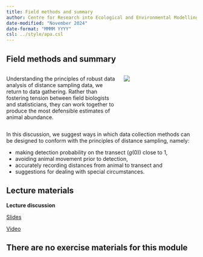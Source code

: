 ```yaml
---
title: Field methods and summary
author: Centre for Research into Ecological and Environmental Modelling <br> **University of St Andrews**
date-modified: "November 2024"
date-format: "MMMM YYYY"
csl: ../style/apa.csl
---
```


## Field methods and summary


::: columns

::: {.column width="60%"}
Understanding the principles of robust data analysis of distance sampling data, we return to data gathering. Rather than fostering tension between field biologists and statisticians, they can work together to produce the most defensible estimates of animal abundance.

:::

::: {.column width="40%"}
![](fieldwork-unsplash.jpg)

:::

:::

In this discussion, we suggest ways in which data collection methods can be designed to conform with the principles of distance sampling, namely:

- making detection probability on the transect $(g(0))$ close to 1,
- avoiding animal movement prior to detection, 
- accurately recording distances from animal to transect and
- suggestions for dealing with special circumstances.

## Lecture materials
::: slide-deck
**Lecture discussion**

::: slides
[Slides](Mod12-2023-field.pdf)
:::

::: video
[Video](https://youtu.be/2P8aYO0GsUA)
:::
:::

## There are no exercise materials for this module

<!--
Photo by <a href="https://unsplash.com/@hollymandarich?utm_content=creditCopyText&utm_medium=referral&utm_source=unsplash">Holly Mandarich</a> on <a href="https://unsplash.com/photos/person-carrying-yellow-and-black-backpack-walking-between-green-plants-UVyOfX3v0Ls?utm_content=creditCopyText&utm_medium=referral&utm_source=unsplash">Unsplash</a>
-->  
